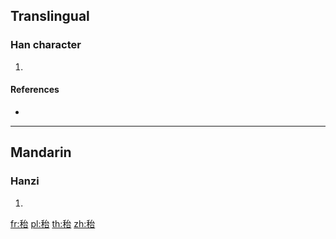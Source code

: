 {{character info/new}}
==Translingual==

===Han character===
{{Han char|rn=115|rad=禾|as=05|sn=10|four=22963|canj=HDIR}}

# {{defn|Han|sort=禾05}}

====References====
* {{Han ref|kx=0852.101|dkj=25010|hdz=42602.020|uh=79EE|ud=31214|bh=D2F0|bd=54000}}

----

==Mandarin==

===Hanzi===
{{cmn-hanzi|pin=[[huó]] ([[huo2]])|wg=huo<sup>2</sup>}}

# {{defn|lang=cmn|sort=禾05}}

[[fr:秮]]
[[pl:秮]]
[[th:秮]]
[[zh:秮]]